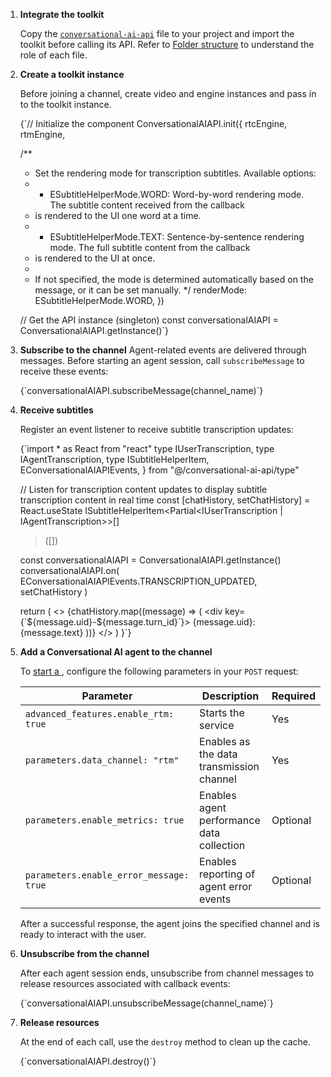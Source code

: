 
1. **Integrate the toolkit**

    Copy the [`conversational-ai-api`](https://github.com/AgoraIO-Community/Conversational-AI-Demo/tree/main/Web/Scenes/VoiceAgent/src/conversational-ai-api) file to your project and import the toolkit before calling its API. Refer to [Folder structure](#folder-structure) to understand the role of each file.

1. **Create a toolkit instance**

    Before joining a <Vg k="VSDK"/> channel, create video and <Vg k="SIG" /> engine instances and pass in to the toolkit instance.

    <CodeBlock language="js" showLineNumbers>
    {`// Initialize the component
    ConversationalAIAPI.init({
      rtcEngine,
      rtmEngine,

      /**
      * Set the rendering mode for transcription subtitles. Available options:
      * - ESubtitleHelperMode.WORD: Word-by-word rendering mode. The subtitle content received from the callback 
      *   is rendered to the UI one word at a time.
      * - ESubtitleHelperMode.TEXT: Sentence-by-sentence rendering mode. The full subtitle content from the callback 
      *   is rendered to the UI at once.
      *
      * If not specified, the mode is determined automatically based on the message, or it can be set manually.
      */
      renderMode: ESubtitleHelperMode.WORD, 
    })

    // Get the API instance (singleton)
    const conversationalAIAPI = ConversationalAIAPI.getInstance()`}
    </CodeBlock>

1. **Subscribe to the channel**
    Agent-related events are delivered through <Vg k="SIG" /> messages. Before starting an agent session, call `subscribeMessage` to receive these events:

    <CodeBlock language="ts" >
    {`conversationalAIAPI.subscribeMessage(channel_name)`}
    </CodeBlock>

1. **Receive subtitles**

    Register an event listener to receive subtitle transcription updates:

    <CodeBlock language="ts" showLineNumbers>
    {`import * as React from "react"
        type IUserTranscription,
        type IAgentTranscription,
        type ISubtitleHelperItem,
        EConversationalAIAPIEvents,
    } from "@/conversational-ai-api/type"

    // Listen for transcription content updates to display subtitle transcription content in real time
    const [chatHistory, setChatHistory] = React.useState
        ISubtitleHelperItem<Partial<IUserTranscription | IAgentTranscription>>[]
    >([])

    const conversationalAIAPI = ConversationalAIAPI.getInstance()
    conversationalAIAPI.on(
        EConversationalAIAPIEvents.TRANSCRIPTION_UPDATED,
        setChatHistory
    )

    return (
        <>
        {chatHistory.map((message) => (
            <div key={\`\${message.uid}-\${message.turn_id}\`}>
            {message.uid}: {message.text}
            </div>
        ))}
        </>
    )
    }`}
    </CodeBlock>

1. **Add a Conversational AI agent to the channel**

    To [start a <Vpd k="AGENT" />](/conversational-ai/rest-api/join), configure the following parameters in your `POST` request:

    | Parameter       | Description   | Required |
    | ----------------| ------------- | -------- |
    | `advanced_features.enable_rtm: true`    | Starts the <Vg k="SIG" /> service | Yes  |
    | `parameters.data_channel: "rtm"`  | Enables <Vg k="SIG" /> as the data transmission channel | Yes |
    | `parameters.enable_metrics: true`  | Enables agent performance data collection    | Optional |
    | `parameters.enable_error_message: true` | Enables reporting of agent error events  | Optional |

    After a successful response, the agent joins the specified <Vg k="VSDK"/> channel and is ready to interact with the user.


1. **Unsubscribe from the channel**

    After each agent session ends, unsubscribe from channel messages to release resources associated with callback events:

    <CodeBlock language="ts" >
    {`conversationalAIAPI.unsubscribeMessage(channel_name)`}
    </CodeBlock>

1. **Release resources**

    At the end of each call, use the `destroy` method to clean up the cache.

    <CodeBlock language="ts" >
    {`conversationalAIAPI.destroy()`}
    </CodeBlock>
